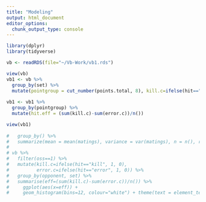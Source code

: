 ```yaml
---
title: "Modeling"
output: html_document
editor_options: 
  chunk_output_type: console
---
```


```r
library(dplyr)
library(tidyverse)

vb <- readRDS(file="~/Vb-Work/vb1.rds")
```

```r
view(vb)
vb1 <- vb %>%
  group_by(set) %>% 
  mutate(pointgroup = cut_number(points.total, 8), kill.c=ifelse(hit=="kill", 1, 0), error.c=ifelse(hit=="error", 1, 0))
  
vb1 <- vb1 %>% 
  group_by(pointgroup) %>% 
  mutate(hit.eff = (sum(kill.c)-sum(error.c))/n())

view(vb1)
  
#   group_by() %>%
#   summarize(mean = mean(matings), variance = var(matings), n = n(), ratio = variance/mean) 
# 
# vb %>%
#   filter(oss==1) %>% 
#   mutate(kill.c=ifelse(hit=="kill", 1, 0),
#          error.c=ifelse(hit=="error", 1, 0)) %>% 
#   group_by(opponent, set) %>% 
#   summarise(eff=(sum(kill.c)-sum(error.c))/n()) %>%
#     ggplot(aes(x=eff)) +
#     geom_histogram(bins=12, colour="white") + theme(text = element_text(size=20)) + labs(x="Hitting efficiency")
```

